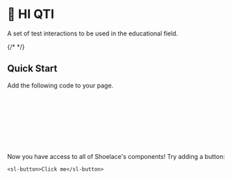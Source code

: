 
<Meta title="QTI Components" />

# 👋 HI QTI

A set of test interactions to be used in the educational field.

{/* <Story of={CheckboxStories.Default} autoplay /> */}

<Canvas of={CheckboxStories.Default} />

## Quick Start

Add the following code to your page.

```html
<link
  rel="stylesheet"
  href="https://cdn.jsdelivr.net/npm/@shoelace-style/shoelace@%VERSION%/%CDNDIR%/themes/light.css"
/>
<script
  type="module"
  src="https://cdn.jsdelivr.net/npm/@shoelace-style/shoelace@%VERSION%/%CDNDIR%/shoelace-autoloader.js"
></script>
```

Now you have access to all of Shoelace's components! Try adding a button:

```html:preview:expanded:no-codepen
<sl-button>Click me</sl-button>
```
